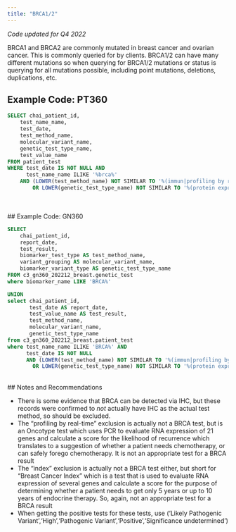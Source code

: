 ```yaml
---
title: "BRCA1/2"
---
```


*Code updated for Q4 2022*

BRCA1 and BRCA2 are commonly mutated in breast cancer and ovarian cancer. This is commonly queried for by clients. BRCA1/2 can have many different mutations so when querying for BRCA1/2 mutations or status is querying for all mutations possible, including point mutations, deletions, duplications, etc.

## Example Code: PT360

```sql
SELECT chai_patient_id,
    test_name_name,
    test_date,
    test_method_name,
    molecular_variant_name,
    genetic_test_type_name,
    test_value_name
FROM patient_test
WHERE test_date IS NOT NULL AND
      test_name_name ILIKE '%brca%'
    AND (LOWER(test_method_name) NOT SIMILAR TO '%(immun|profiling by real-time|suppressed)%'
        OR LOWER(genetic_test_type_name) NOT SIMILAR TO '%(protein expression|index|suppressed)%');


```

<br><br>
## Example Code: GN360
```sql
SELECT
    chai_patient_id,
    report_date,
    test_result,
    biomarker_test_type AS test_method_name,
    variant_grouping AS molecular_variant_name,
    biomarker_variant_type AS genetic_test_type_name
FROM c3_gn360_202212_breast.genetic_test
where biomarker_name LIKE 'BRCA%'

UNION
select chai_patient_id,
       test_date AS report_date,
       test_value_name AS test_result,
       test_method_name,
       molecular_variant_name,
       genetic_test_type_name
from c3_gn360_202212_breast.patient_test
where test_name_name ILIKE 'BRCA%' AND
      test_date IS NOT NULL
      AND (LOWER(test_method_name) NOT SIMILAR TO '%(immun|profiling by real-time|suppressed)%'
        OR LOWER(genetic_test_type_name) NOT SIMILAR TO '%(protein expression|index|suppressed)%')
```


<br>
## Notes and Recommendations

-   There is some evidence that BRCA can be detected via IHC, but these records were confirmed to *not* actually have IHC as the actual test method, so should be excluded.<br>
-   The "profiling by real-time" exclusion is actually not a BRCA test, but is an Oncotype test which uses PCR to evaluate RNA expression of 21 genes and calculate a score for the likelihood of recurrence which translates to a suggestion of whether a patient needs chemotherapy, or can safely forego chemotherapy. It is not an appropriate test for a BRCA result<br>
-   The "index" exclusion is actually not a BRCA test either, but short for "Breast Cancer Index" which is a test that is used to evaluate RNA expression of several genes and calculate a score for the purpose of determining whether a patient needs to get only 5 years or up to 10 years of endocrine therapy. So, again, not an appropriate test for a BRCA result<br>
-   When getting the positive tests for these tests, use ('Likely Pathogenic Variant','High','Pathogenic Variant','Positive','Significance undetermined')


